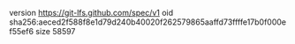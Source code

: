 version https://git-lfs.github.com/spec/v1
oid sha256:aeced2f588f8e1d79d240b40020f262579865aaffd73ffffe17b0f000ef55ef6
size 58597
